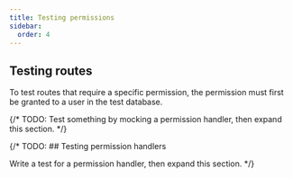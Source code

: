 ```yaml
---
title: Testing permissions
sidebar:
  order: 4
---
```


## Testing routes

To test routes that require a specific permission, the permission must first be
granted to a user in the test database.

{/* TODO: Test something by mocking a permission handler, then expand this section. */}

{/* TODO: ## Testing permission handlers

Write a test for a permission handler, then expand this section. */}
